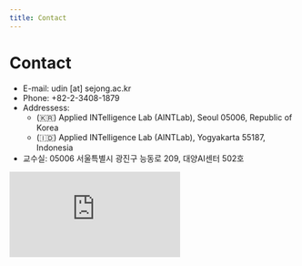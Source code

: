 ```yaml
---
title: Contact
---
```


# Contact
- E-mail: <highlight color="#1877F2">udin [at] sejong.ac.kr</highlight>
- Phone: +82-2-3408-1879
- Addressess:
	- (🇰🇷) Applied INTelligence Lab (AINTLab), Seoul 05006, Republic of Korea
	- (🇮🇩) Applied INTelligence Lab (AINTLab), Yogyakarta 55187, Indonesia
- 교수실: 05006 서울특별시 광진구 능동로 209, 대양AI센터 502호
	
<div class="map-responsive">
<iframe src="https://www.google.com/maps/embed?pb=!1m18!1m12!1m3!1d3163.1382684578657!2d127.07144581532079!3d37.55180603272926!2m3!1f0!2f0!3f0!3m2!1i1024!2i768!4f13.1!3m3!1m2!1s0x357ca4d0720eecc1%3A0x1a7ad975c6b5e4eb!2sSejong%20University!5e0!3m2!1sen!2skr!4v1664505677205!5m2!1sen!2skr" frameborder="0" allowfullscreen="" loading="lazy" referrerpolicy="no-referrer-when-downgrade"></iframe>
</div>